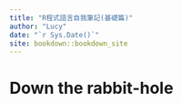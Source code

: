 ```yaml
--- 
title: "R程式語言自我筆記(基礎篇)"
author: "Lucy"
date: "`r Sys.Date()`"
site: bookdown::bookdown_site
---
```


# Down the rabbit-hole

